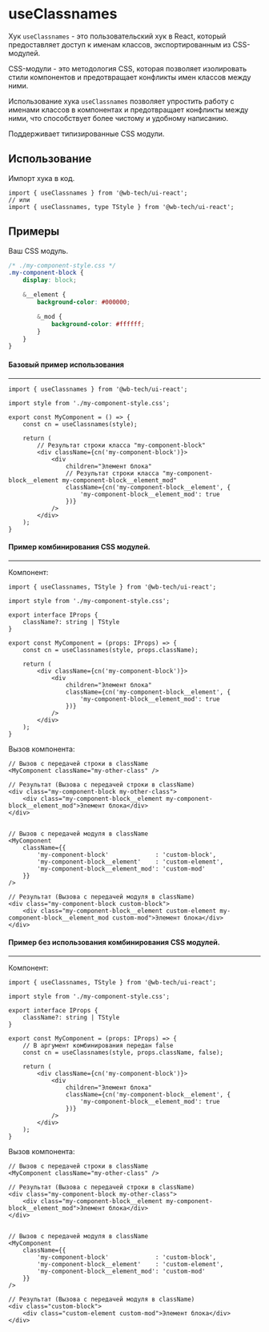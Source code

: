 
<Meta
    title="Hooks/useClassnames"
/>

# useClassnames
Хук `useClassnames` - это пользовательский хук в React, который предоставляет доступ к именам классов, экспортированным из CSS-модулей.

CSS-модули - это методология CSS, которая позволяет изолировать стили компонентов и предотвращает конфликты имен классов между ними.

Использование хука `useClassnames` позволяет упростить работу с именами классов в компонентах и предотвращает конфликты между ними, что способствует более чистому и удобному написанию.

Поддерживает типизированные CSS модули.

## Использование
Импорт хука в код.
```tsx
import { useClassnames } from '@wb-tech/ui-react';
// или
import { useClassnames, type TStyle } from '@wb-tech/ui-react';
```

## Примеры
Ваш CSS модуль.
```css
/* ./my-component-style.css */
.my-component-block {
    display: block;

    &__element {
        background-color: #000000;

        &_mod {
            background-color: #ffffff;
        }
    }
}
```

#### Базовый пример использования
---
```tsx
import { useClassnames } from '@wb-tech/ui-react';

import style from './my-component-style.css';

export const MyComponent = () => {
    const cn = useClassnames(style);

    return (
        // Результат строки класса "my-component-block"
        <div className={cn('my-component-block')}>
            <div
                children="Элемент блока"
                // Результат строки класса "my-component-block__element my-component-block__element_mod"
                className={cn('my-component-block__element', {
                    'my-component-block__element_mod': true
                })}
            />
        </div>
    );
}
```

#### Пример комбинирования CSS модулей.
---
Компонент:
```tsx
import { useClassnames, TStyle } from '@wb-tech/ui-react';

import style from './my-component-style.css';

export interface IProps {
    className?: string | TStyle
}

export const MyComponent = (props: IProps) => {
    const cn = useClassnames(style, props.className);

    return (
        <div className={cn('my-component-block')}>
            <div
                children="Элемент блока"
                className={cn('my-component-block__element', {
                    'my-component-block__element_mod': true
                })}
            />
        </div>
    );
}
```

Вызов компонента:
```tsx
// Вызов с передачей строки в className
<MyComponent className="my-other-class" />

// Результат (Вызова с передачей строки в className)
<div class="my-component-block my-other-class">
    <div class="my-component-block__element my-component-block__element_mod">Элемент блока</div>
</div>


// Вызов с передачей модуля в className
<MyComponent
    className={{
        'my-component-block'             : 'custom-block',
        'my-component-block__element'    : 'custom-element',
        'my-component-block__element_mod': 'custom-mod'
    }}
/>

// Результат (Вызова с передачей модуля в className)
<div class="my-component-block custom-block">
    <div class="my-component-block__element custom-element my-component-block__element_mod custom-mod">Элемент блока</div>
</div>
```

#### Пример без использования комбинирования CSS модулей.
---
Компонент:
```tsx
import { useClassnames, TStyle } from '@wb-tech/ui-react';

import style from './my-component-style.css';

export interface IProps {
    className?: string | TStyle
}

export const MyComponent = (props: IProps) => {
    // В аргумент комбинирования передан false
    const cn = useClassnames(style, props.className, false);

    return (
        <div className={cn('my-component-block')}>
            <div
                children="Элемент блока"
                className={cn('my-component-block__element', {
                    'my-component-block__element_mod': true
                })}
            />
        </div>
    );
}
```

Вызов компонента:
```tsx
// Вызов с передачей строки в className
<MyComponent className="my-other-class" />

// Результат (Вызова с передачей строки в className)
<div class="my-component-block my-other-class">
    <div class="my-component-block__element my-component-block__element_mod">Элемент блока</div>
</div>


// Вызов с передачей модуля в className
<MyComponent
    className={{
        'my-component-block'             : 'custom-block',
        'my-component-block__element'    : 'custom-element',
        'my-component-block__element_mod': 'custom-mod'
    }}
/>

// Результат (Вызова с передачей модуля в className)
<div class="custom-block">
    <div class="custom-element custom-mod">Элемент блока</div>
</div>
```
